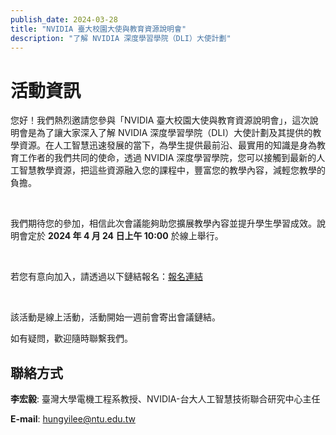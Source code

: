 ```yaml
---
publish_date: 2024-03-28
title: "NVIDIA 臺大校園大使與教育資源說明會"
description: "了解 NVIDIA 深度學習學院（DLI）大使計劃"
---
```


# 活動資訊

您好！我們熱烈邀請您參與「NVIDIA 臺大校園大使與教育資源說明會」，這次說明會是為了讓大家深入了解 NVIDIA 深度學習學院（DLI）大使計劃及其提供的教學資源。在人工智慧迅速發展的當下，為學生提供最前沿、最實用的知識是身為教育工作者的我們共同的使命，透過 NVIDIA 深度學習學院，您可以接觸到最新的人工智慧教學資源，把這些資源融入您的課程中，豐富您的教學內容，減輕您教學的負擔。

<br/>

我們期待您的參加，相信此次會議能夠助您擴展教學內容並提升學生學習成效。說明會定於 **2024 年 4 月 24 日上午 10:00** 於線上舉行。

<br/>

若您有意向加入，請透過以下鏈結報名：[報名連結](https://forms.gle/fTsseUXutBD8EMV38 "報名連結")

<br/>

該活動是線上活動，活動開始一週前會寄出會議鏈結。

如有疑問，歡迎隨時聯繫我們。

## 聯絡方式

**李宏毅**: 臺灣大學電機工程系教授、NVIDIA-台大人工智慧技術聯合研究中心主任

**E-mail**: hungyilee@ntu.edu.tw
